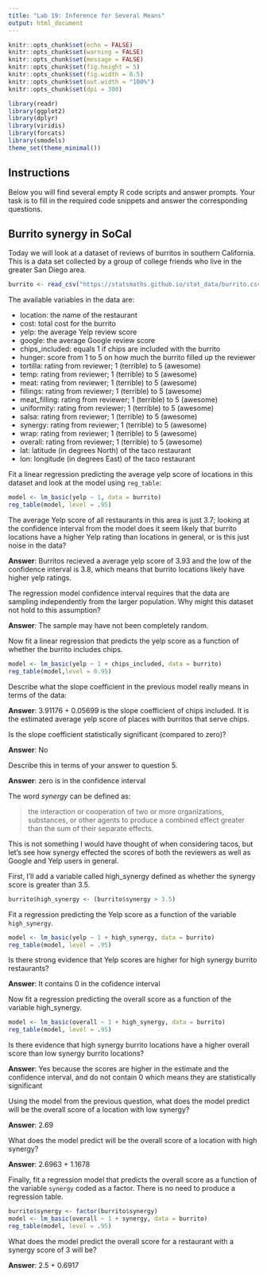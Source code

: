 ---
title: "Lab 19: Inference for Several Means"
output: html_document
---

```{r setup, include=FALSE}
knitr::opts_chunk$set(echo = FALSE)
knitr::opts_chunk$set(warning = FALSE)
knitr::opts_chunk$set(message = FALSE)
knitr::opts_chunk$set(fig.height = 5)
knitr::opts_chunk$set(fig.width = 8.5)
knitr::opts_chunk$set(out.width = "100%")
knitr::opts_chunk$set(dpi = 300)

library(readr)
library(ggplot2)
library(dplyr)
library(viridis)
library(forcats)
library(smodels)
theme_set(theme_minimal())
```

## Instructions

Below you will find several empty R code scripts and answer prompts. Your task
is to fill in the required code snippets and answer the corresponding
questions.

## Burrito synergy in SoCal

Today we will look at a dataset of reviews of burritos in southern
California. This is a data set collected by a group of college friends who
live in the greater San Diego area.

```{r}
burrito <- read_csv("https://statsmaths.github.io/stat_data/burrito.csv")
```

The available variables in the data are:

- location: the name of the restaurant
- cost: total cost for the burrito
- yelp: the average Yelp review score
- google: the average Google review score
- chips_included: equals 1 if chips are included with the burrito
- hunger: score from 1 to 5 on how much the burrito filled up the reviewer
- tortilla: rating from reviewer; 1 (terrible) to 5 (awesome)
- temp: rating from reviewer; 1 (terrible) to 5 (awesome)
- meat: rating from reviewer; 1 (terrible) to 5 (awesome)
- fillings: rating from reviewer; 1 (terrible) to 5 (awesome)
- meat_filling: rating from reviewer; 1 (terrible) to 5 (awesome)
- uniformity: rating from reviewer; 1 (terrible) to 5 (awesome)
- salsa: rating from reviewer; 1 (terrible) to 5 (awesome)
- synergy: rating from reviewer; 1 (terrible) to 5 (awesome)
- wrap: rating from reviewer; 1 (terrible) to 5 (awesome)
- overall: rating from reviewer; 1 (terrible) to 5 (awesome)
- lat: latitude (in degrees North) of the taco restaurant
- lon: longitude (in degrees East) of the taco restaurant

Fit a linear regression predicting the average yelp score of locations in this
dataset and look at the model using `reg_table`:

```{r}
model <- lm_basic(yelp ~ 1, data = burrito) 
reg_table(model, level = .95)
```


The average Yelp score of all restaurants in this area is just 3.7; looking
at the confidence interval from the model does it seem likely that burrito
locations have a higher Yelp rating than locations in general, or is this
just noise in the data?

**Answer**: Burritos recieved a average yelp score of 3.93 and the low of the confidence interval is 3.8, which means that burrito locations likely have higher yelp ratings. 

The regression model confidence interval requires that the data are sampling
independently from the larger population. Why might this dataset not hold to
this assumption?

**Answer**: The sample may have not been completely random.

Now fit a linear regression that predicts the yelp score as a function of
whether the burrito includes chips.

```{r}
model <- lm_basic(yelp ~ 1 + chips_included, data = burrito)
reg_table(model,level = 0.95)
```

Describe what the slope coefficient in the previous model really means
in terms of the data:

**Answer**: 3.91176 + 0.05699 is the slope coefficient of chips included. It is the estimated average yelp score of places with burritos that serve chips. 

Is the slope coefficient statistically significant (compared to zero)?

**Answer**: No

Describe this in terms of your answer to question 5.

**Answer**: zero is in the confidence interval

The word *synergy* can be defined as:

> the interaction or cooperation of two or more organizations, substances,
> or other agents to produce a combined effect greater than the sum of
> their separate effects.

This is not something I would have thought of when considering tacos, but
let's see how synergy effected the scores of both the reviewers as well as
Google and Yelp users in general.

First, I'll add a variable called high_synergy defined as whether the synergy
score is greater than 3.5.

```{r}
burrito$high_synergy <- (burrito$synergy > 3.5)
```

Fit a regression predicting the Yelp score as a function of the
variable `high_synergy`.

```{r}
model <- lm_basic(yelp ~ 1 + high_synergy, data = burrito)
reg_table(model, level = .95)
```

Is there strong evidence that Yelp scores are higher for high synergy burrito
restaurants?

**Answer**: It contains 0 in the cofidence interval

Now fit a regression predicting the overall score as a function of the
variable high_synergy.

```{r}
model <- lm_basic(overall ~ 1 + high_synergy, data = burrito)
reg_table(model, level = .95)
```

Is there evidence that high synergy burrito locations have a higher overall
score than low synergy burrito locations?

**Answer**: Yes because the scores are higher in the estimate and the confidence interval, and do not contain 0 which means they are statistically significant

Using the model from the previous question, what does the model predict
will be the overall score of a location with low synergy?

**Answer**: 2.69

What does the model predict will be the overall score of a location with
high synergy?

**Answer**: 2.6963 + 1.1678

Finally, fit a regression model that predicts the overall score as a function
of the variable `synergy` coded as a factor. There is no need to produce a
regression table.

```{r}
burrito$synergy <- factor(burrito$synergy)
model <- lm_basic(overall ~ 1 + synergy, data = burrito)
reg_table(model, level = .95)
```

What does the model predict the overall score for a restaurant with a
synergy score of 3 will be?

**Answer**: 2.5 + 0.6917





